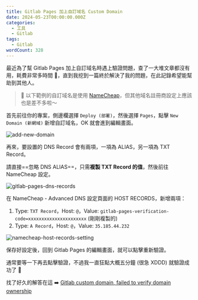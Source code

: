 ```yaml
---
title: Gitlab Pages 加上自訂域名 Custom Domain
date: 2024-05-23T00:00:00.000Z
categories:
  - 工具
  - Gitlab
tags:
  - Gitlab
wordCount: 328
---
```


最近為了幫 Gitlab Pages 加上自訂域名時遇上驗證問題，查了一大堆文章都沒有用，耗費非常多時間 🥲，直到我挖到一篇終於解決了我的問題，在此記錄希望能幫助到其他人。

> 📌 以下範例的自訂域名是使用 [NameCheap](https://www.namecheap.com/)，但其他域名註冊商設定上應該也是差不多啦～

首先前往你的專案，側邊欄選擇 `Deploy (部署)`，然後選擇 `Pages`，點擊 `New Domain (新網域)` 新增自訂域名，OK 就會進到編輯畫面。

<img
  src='/posts/gitlab-pages-add-custom-domain/add-new-domain.webp'
  alt='add-new-domain'
  title='add-new-domain'
/>

再來，要設置的 DNS Record 會有兩項，一項為 ALIAS，另一項為 TXT Record。

請直接==忽略 DNS ALIAS==，只需**複製 TXT Record 的值**，然後前往 NameCheap 設定。

<img
  src='/posts/gitlab-pages-add-custom-domain/gitlab-pages-dns-records.webp'
  alt='gitlab-pages-dns-records'
  title='gitlab-pages-dns-records'
/>

在 NameCheap - Advanced DNS 設定頁面的 HOST RECORDS，新增兩項：

1. Type: `TXT Record`，Host: `@`，Value: `gitlab-pages-verification-code=xxxxxxxxxxxxxxxxxxxxxx` (剛剛複製的)
2. Type: `A Record`，Host: `@`，Value: `35.185.44.232`

<img
  src='/posts/gitlab-pages-add-custom-domain/namecheap-host-records-setting.webp'
  alt='namecheap-host-records-setting'
  title='namecheap-host-records-setting'
/>

保存好設定後，回到 Gitlab Pages 的編輯畫面，就可以點擊重新驗證。

通常要等一下再去點擊驗證，不過我一直狂點大概五分鐘 (很急 XDDD) 就驗證成功了 🤣

找了好久的解答在這 ➡️ [Gitlab custom domain, failed to verify domain ownership](https://stackoverflow.com/questions/49124018/gitlab-custom-domain-failed-to-verify-domain-ownership)
